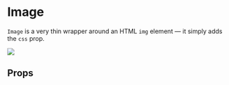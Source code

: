 

<Meta title="Primitives/Image" component={Image} />

# Image

`Image` is a very thin wrapper around an HTML `img` element — it simply adds the `css` prop.

<Canvas>
  <Story name="small">
    <Image
      src="https://placekitten.com/200/300"
      css={{ border: '2px dashed purple' }}
    />
  </Story>
</Canvas>

## Props

<ArgsTable of={Image} />
